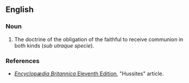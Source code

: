 ==English==
{{wikipedia}}

===Noun===
{{en-noun}}

# The doctrine of the obligation of the faithful to receive communion in both kinds (''sub utraque specie'').

===References===
* [[wikipedia:Encyclopædia Britannica Eleventh Edition|''Encyclopædia Britannica'' Eleventh Edition]], "Hussites" article.